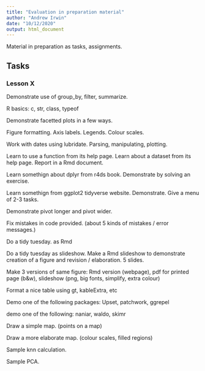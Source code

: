 ```yaml
---
title: "Evaluation in preparation material"
author: "Andrew Irwin"
date: "10/12/2020"
output: html_document
---
```


Material in preparation as tasks, assignments.

## Tasks

### Lesson X

Demonstrate use of group_by, filter, summarize.

R basics: c, str, class, typeof

Demonstrate facetted plots in a few ways.

Figure formatting. Axis labels. Legends. Colour scales. 

Work with dates using lubridate. Parsing, manipulating, plotting.

Learn to use a function from its help page. Learn about a dataset from its help page. Report in a Rmd document.

Learn somethign about dplyr from r4ds book. Demonstrate by solving an exercise.

Learn somethign from ggplot2 tidyverse website. Demonstrate. Give a menu of 2-3 tasks.

Demonstrate pivot longer and pivot wider.

Fix mistakes in code provided. (about 5 kinds of mistakes / error messages.)

Do a tidy tuesday. as Rmd

Do a tidy tuesday as slideshow. Make a Rmd slideshow to demonstrate creation of a figure and revision / elaboration. 5 slides.

Make 3 versions of same figure: Rmd version (webpage), pdf for printed page (b&w), slideshow (png, big fonts, simplify, extra colour)


Format a nice table using gt, kableExtra, etc

Demo one of the following packages: Upset, patchwork, ggrepel

demo one of the following: naniar, waldo, skimr

Draw a simple map. (points on a map)

Draw a more elaborate map. (colour scales, filled regions)

Sample knn calculation.

Sample PCA.
